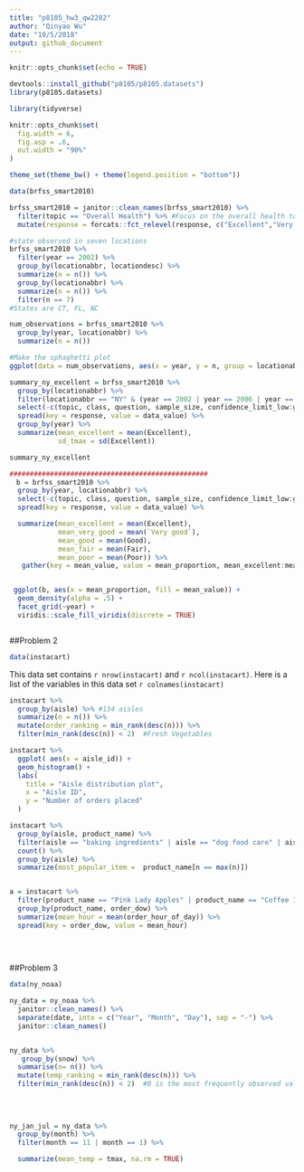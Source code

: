 ```yaml
---
title: "p8105_hw3_qw2282"
author: "Qinyao Wu"
date: "10/5/2018"
output: github_document
---
```


```r
knitr::opts_chunk$set(echo = TRUE)

devtools::install_github("p8105/p8105.datasets")
library(p8105.datasets)

library(tidyverse)

knitr::opts_chunk$set(
  fig.width = 6,
  fig.asp = .6,
  out.width = "90%"
)

theme_set(theme_bw() + theme(legend.position = "bottom"))
```

```r
data(brfss_smart2010)

brfss_smart2010 = janitor::clean_names(brfss_smart2010) %>% 
  filter(topic == "Overall Health") %>% #Focus on the overall health topic. 
  mutate(response = forcats::fct_relevel(response, c("Excellent","Very good" , "Good", "Fair", "Poor")))

#state observed in seven locations
brfss_smart2010 %>% 
  filter(year == 2002) %>% 
  group_by(locationabbr, locationdesc) %>%
  summarize(n = n()) %>% 
  group_by(locationabbr) %>% 
  summarize(n = n()) %>% 
  filter(n == 7)  
#States are CT, FL, NC

num_observations = brfss_smart2010 %>% 
  group_by(year, locationabbr) %>% 
  summarize(n = n())

#Make the sphaghetti plot
ggplot(data = num_observations, aes(x = year, y = n, group = locationabbr)) + geom_line()

summary_ny_excellent = brfss_smart2010 %>% 
  group_by(locationabbr) %>% 
  filter(locationabbr == "NY" & (year == 2002 | year == 2006 | year == 2010)) %>% 
  select(-c(topic, class, question, sample_size, confidence_limit_low:geo_location)) %>% 
  spread(key = response, value = data_value) %>% 
  group_by(year) %>% 
  summarize(mean_excellent = mean(Excellent),
            sd_tmax = sd(Excellent))

summary_ny_excellent

#################################################
　b = brfss_smart2010 %>% 
  group_by(year, locationabbr) %>% 
  select(-c(topic, class, question, sample_size, confidence_limit_low:geo_location)) %>% 
  spread(key = response, value = data_value) %>% 

  summarize(mean_excellent = mean(Excellent),
            mean_very_good = mean(`Very good`),
            mean_good = mean(Good),
            mean_fair = mean(Fair),
            mean_poor = mean(Poor)) %>% 
   gather(key = mean_value, value = mean_proportion, mean_excellent:mean_poor)


 ggplot(b, aes(x = mean_proportion, fill = mean_value)) +
  geom_density(alpha = .5) + 
  facet_grid(~year) + 
  viridis::scale_fill_viridis(discrete = TRUE)



```



##Problem 2

```r
data(instacart)


```

This data set contains `r nrow(instacart)` and `r ncol(instacart)`.  Here is a list of the variables in this data set `r colnames(instacart)`


```r
instacart %>% 
  group_by(aisle) %>% #134 aisles
  summarize(n = n()) %>% 
  mutate(order_ranking = min_rank(desc(n))) %>% 
  filter(min_rank(desc(n)) < 2)  #Fresh Vegetables
```

```r
instacart %>%
  ggplot( aes(x = aisle_id)) + 
  geom_histogram() + 
  labs(
    title = "Aisle distribution plot",
    x = "Aisle ID",
    y = "Number of orders placed"
  )
```

```r
instacart %>% 
  group_by(aisle, product_name) %>% 
  filter(aisle == "baking ingredients" | aisle == "dog food care" | aisle == "packaged vegetables fruits") %>% 
  count() %>%
  group_by(aisle) %>% 
  summarize(most_popular_item =  product_name[n == max(n)])


a = instacart %>% 
  filter(product_name == "Pink Lady Apples" | product_name == "Coffee Ice Cream") %>% 
  group_by(product_name, order_dow) %>% 
  summarize(mean_hour = mean(order_hour_of_day)) %>% 
  spread(key = order_dow, value = mean_hour)
  
  
  
```



##Problem 3

```r
data(ny_noaa) 

ny_data = ny_noaa %>% 
  janitor::clean_names() %>% 
  separate(date, into = c("Year", "Month", "Day"), sep = "-") %>% 
  janitor::clean_names() 


ny_data %>%  
   group_by(snow) %>%
  summarise(n= n()) %>% 
  mutate(temp_ranking = min_rank(desc(n))) %>% 
  filter(min_rank(desc(n)) < 2)  #0 is the most frequently observed value. 
  
  
  
  
ny_jan_jul = ny_data %>% 
  group_by(month) %>% 
  filter(month == 11 | month == 1) %>%

  summarize(mean_temp = tmax, na.rm = TRUE)
  
  

```

